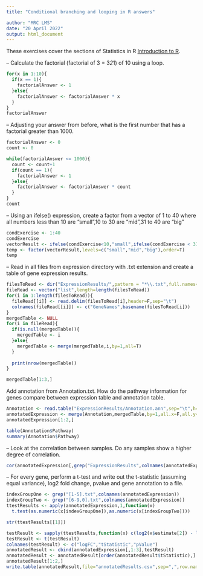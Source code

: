 ```yaml
---
title: "Conditional branching and looping in R answers"

author: "MRC LMS"
date: "20 April 2022"
output: html_document
---
```


These exercises cover the sections of Statistics in R [Introduction to R]("introToR_Day1.html").

-- Calculate the factorial (factorial of 3 = 3*2*1) of 10 using a loop.

```r

for(x in 1:10){
  if(x == 1){
    factorialAnswer <- 1
  }else{
    factorialAnswer <- factorialAnswer * x 
  }
}
factorialAnswer
```
-- Adjusting your answer from before, what is the first number that has a factorial greater than 1000.
```r

factorialAnswer <- 0
count <- 0

while(factorialAnswer <= 1000){
  count <- count+1
  if(count == 1){
    factorialAnswer <- 1
  }else{
    factorialAnswer <- factorialAnswer * count 
  }
}
count
```

-- Using an ifelse() expression, create a factor from a vector of 1 to 40 where all numbers less than 10 are "small",10 to 30 are "mid",31 to 40 are "big"

```r
condExercise <- 1:40
condExercise
vectorResult <- ifelse(condExercise<10,"small",ifelse(condExercise < 31,"mid","big"))
temp <- factor(vectorResult,levels=c("small","mid","big"),order=T)
temp
```

-- Read in all files from expression directory with .txt extension and create a table of gene expression results.

```r

filesToRead <- dir("ExpressionResults/",pattern = "*\\.txt",full.names=T)
fileRead <- vector("list",length=length(filesToRead))
for(i in 1:length(filesToRead)){
  fileRead[[i]] <- read.delim(filesToRead[i],header=F,sep="\t")
  colnames(fileRead[[i]]) <- c("GeneNames",basename(filesToRead[i]))
}
mergedTable <- NULL
for(i in fileRead){
  if(is.null(mergedTable)){
    mergedTable <- i
  }else{
    mergedTable <- merge(mergedTable,i,by=1,all=T)
  }
  
  print(nrow(mergedTable))
}

mergedTable[1:3,] 

```
 Add annotation from Annotation.txt. How do the pathway information for genes compare between expression table and annotation table.
 
```r
Annotation <- read.table("ExpressionResults/Annotation.ann",sep="\t",h=T)
annotatedExpression <- merge(Annotation,mergedTable,by=1,all.x=F,all.y=T)
annotatedExpression[1:2,]

table(Annotation$Pathway)
summary(Annotation$Pathway)
```

-- Look at the correlation between samples. Do any samples show a higher degree of correlation.

```r
cor(annotatedExpression[,grep("ExpressionResults",colnames(annotatedExpression))])

```
-- For every gene, perform a t-test and write out the t-statistic (assuming equal variance), log2 fold change, pvalue and gene annotation to a file.
```r
indexGroupOne <- grep("[1-5].txt",colnames(annotatedExpression))
indexGroupTwo <- grep("[6-9,0].txt",colnames(annotatedExpression))
ttestResults <- apply(annotatedExpression,1,function(x)
  t.test(as.numeric(x[indexGroupOne]),as.numeric(x[indexGroupTwo])))

str(ttestResults[[1]])

testResult <- sapply(ttestResults,function(x) c(log2(x$estimate[2]) - log2(x$estimate[1]), x$statistic,x$p.value))
testResult <- t(testResult)
colnames(testResult) <- c("logFC","tStatistic","pValue")
annotatedResult <- cbind(annotatedExpression[,1:3],testResult)
annotatedResult <- annotatedResult[order(annotatedResult$tStatistic),]
annotatedResult[1:2,]
write.table(annotatedResult,file="annotatedResults.csv",sep=",",row.names=F,col.names=F)
```

